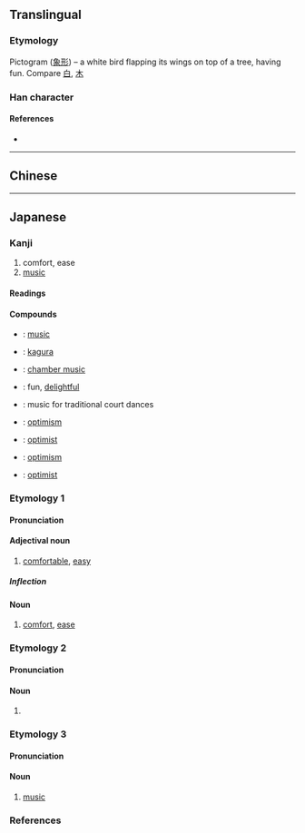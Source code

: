 {{character info/new}}
{{also|樂|乐}}
==Translingual==
{{Han simplified forms|樂|楽|乐}}

===Etymology===
Pictogram ([[象形]]) – a white bird flapping its wings on top of a tree, having fun. Compare [[白]], [[木]]

===Han character===
{{Han char|rn=75|rad=木|as=09|sn=13|four=|canj=IOD,XIOD}}

====References====
* {{Han ref|kx=0542.191|dkj=15213|dj=0930.200|hdz=80020.140|uh=697D|ud=27005}}

----

==Chinese==
{{zh-see|樂|v}}

----

==Japanese==
{{ja-kanji forms|楽|樂}}

===Kanji===
{{ja-kanji|grade=2|rs=木09|style=s|kyu=樂}}

# comfort, ease
# [[music]]

====Readings====
{{ja-readings
|goon=がく, ぎょう<げう, らく
|kanon=がく, らく
|kun=たの-し.い, たの-しむ
}}

====Compounds====
{{der-top|Compounds}}
* {{ja-r|音楽|おんがく}}: [[music]]
* {{ja-r|神楽|かぐら}}: [[kagura]]
* {{ja-r|室内楽|しつないがく}}: [[chamber music]]
* {{ja-r|楽しい|たのし.い}}: fun, [[delightful]]
* {{ja-r|舞楽|ぶがく}}: music for traditional court dances
* {{ja-r|楽天|らくてん}}: [[optimism]]
* {{ja-r|楽天家|らくてんか}}: [[optimist]]
* {{ja-r|楽天主義|らくてんしゅぎ}}: [[optimism]]
* {{ja-r|楽天主義者|らくてんしゅぎしゃ}}: [[optimist]]
{{der-bottom}}

===Etymology 1===
{{ja-kanjitab|らく|yomi=o}}

====Pronunciation====
{{ja-pron|yomi=o|らく|acc=2|acc_ref=DJR,NHK}}

====Adjectival noun====
{{ja-adj|kyu=樂|infl=na|らく}}

# [[comfortable]], [[easy]]
#: {{ja-usex|人生は'''楽'''ではない。|じんせい は '''らく''' で は ない。|Life is not '''easy'''.}}

=====Inflection=====
{{ja-na|らく}}

====Noun====
{{ja-noun|kyu=樂|らく}}

# [[comfort]], [[ease]]

===Etymology 2===
{{ja-kanjitab|らく|yomi=o}}

====Pronunciation====
{{ja-pron|yomi=o|らく|acc=1|acc_ref=DJR,NHK}}

====Noun====
{{ja-noun|kyu=樂|らく}}

# {{abbreviation of|千秋楽|lang=ja}}

===Etymology 3===
{{ja-kanjitab|がく|yomi=o}}

====Pronunciation====
{{ja-pron|yomi=o|がく|acc=1|acc_ref=DJR,NHK,|acc2=0|acc2_ref=NHK}}

====Noun====
{{ja-noun|kyu=樂|がく}}

# [[music]]

===References===
<references/>